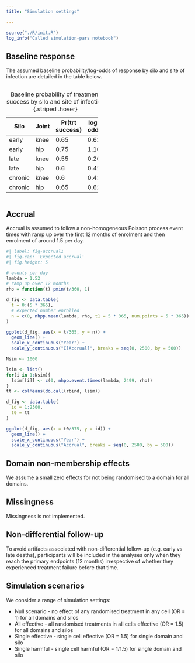 ```yaml
---
title: "Simulation settings"

---
```


```r
source("./R/init.R")
log_info("Called simulation-pars notebook")
```



## Baseline response

The assumed baseline probability/log-odds of response by silo and site of infection are detailed in the table below.

::: {.column width="50%"}

| Silo |  Joint   | Pr(trt success) | log-odds
|------|----------|-----------|---------------|
| early |  knee   | 0.65      | 0.62              
| early |  hip    | 0.75      | 1.10
| late  |   knee  | 0.55      | 0.20
| late  |   hip   | 0.6       | 0.41
| chronic | knee  | 0.6       | 0.41
| chronic |   hip | 0.65      | 0.62

: Baseline probability of treatment success by silo and site of infection {.striped .hover}
:::

## Accrual

Accrual is assumed to follow a non-homogeneous Poisson process event times with ramp up over the first 12 months of enrolment and then enrolment of around 1.5 per day.

```r
#| label: fig-accrual1
#| fig-cap: 'Expected accrual'
#| fig.height: 5

# events per day
lambda = 1.52
# ramp up over 12 months 
rho = function(t) pmin(t/360, 1)

d_fig <- data.table(
  t = 0:(5 * 365),
  # expected number enrolled
  n = c(0, nhpp.mean(lambda, rho, t1 = 5 * 365, num.points = 5 * 365))
)

ggplot(d_fig, aes(x = t/365, y = n)) +
  geom_line() +
  scale_x_continuous("Year") +
  scale_y_continuous("E[Accrual]", breaks = seq(0, 2500, by = 500))
```


```r
Nsim <- 1000

lsim <- list()
for(i in 1:Nsim){
  lsim[[i]] <- c(0, nhpp.event.times(lambda, 2499, rho))
}
tt <- colMeans(do.call(rbind, lsim))

d_fig <- data.table(
  id = 1:2500,
  t0 = tt
)

ggplot(d_fig, aes(x = t0/375, y = id)) +
  geom_line() +
  scale_x_continuous("Year") +
  scale_y_continuous("Accrual", breaks = seq(0, 2500, by = 500))

```

## Domain non-membership effects

We assume a small zero effects for not being randomised to a domain for all domains.

## Missingness

Missingness is not implemented.

## Non-differential follow-up

To avoid artifacts associated with non-differential follow-up (e.g. early vs late deaths), participants will be included in the analyses only when they reach the primary endpoints (12 months) irrespective of whether they experienced treatment failure before that time.

## Simulation scenarios

We consider a range of simulation settings:

+ Null scenario - no effect of any randomised treatment in any cell (OR = 1) for all domains and silos
+ All effective - all randomised treatments in all cells effective (OR = 1.5) for all domains and silos
+ Single effective - single cell effective (OR = 1.5) for single domain and silo
+ Single harmful - single cell harmful (OR = 1/1.5) for single domain and silo










